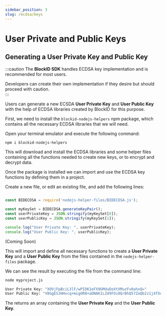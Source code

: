 ```yaml
---
sidebar_position: 3
slug: /ecdsa/keys
---
```



# User Private and Public Keys 
## Generating a User Private Key and Public Key

:::caution
The **BlockID SDK** handles ECDSA key implementation and is recommended for most users.
	
Developers can create their own implementation if they desire but should proceed with caution.  
:::
 

Users can generate a new ECSDA **User Private Key**  and **User Public Key** with the help of ECDSA libraries created by BlockID for this purpose. 



First, we need to install the `blockid-nodejs-helpers` npm package, which contains all the necessary ECDSA libraries that we will need. 

Open your terminal emulator and execute the following command:


```bash	title="Terminal Emulator"
npm i blockid-nodejs-helpers
```

This will download and install the ECDSA libraries and some helper files containing all the functions needed to create new keys, or to encrypt and decrypt data.
 

Once the package is installed we can import and use the ECDSA key functions by defining them in a project. 

Create a new file, or edit an existing file, and add the following lines:


<Tabs groupId="operating-systems">
  <TabItem value="node" label="Node.js">  

```jsx title="REQUEST"

const BIDECDSA = require('nodejs-helper-files/BIDECDSA.js');

const myKeySet = BIDECDSA.generateKeyPair();
const userPrivateKey = JSON.stringify(myKeySet[0]);
const userPublicKey = JSON.stringify(myKeySet[1]);

console.log("User Private Key: ", userPrivateKey);
console.log("User Public Key: ", userPublicKey);
```

</TabItem>
  <TabItem value="php" label="PHP" className="gray-text">
(Coming Soon)
</TabItem>
</Tabs>



This will import and define all necessary functions to create a **User Private Key** and a **User Public Key** from the files contained in the `nodejs-helper-files` package. 


We can see the result by executing the file from the command line:



```bash	title="RESPONSE"
node myproject.js 

User Private Key: "XOVjFpBciL3lF/wPIOK1eFX9GMduDoXtXMuzFv0ahxQ="
User Public Key: "V8GgESJHHvcq+migOR8+aDNAK1LZd9FOi0QrBhQ57ZaQb2z1j4fXqBxGLGcwPUzsR4m186nJHliQQ5oW1qyYUw=="
```

The returns an array containing the **User Private Key** and the **User Public Key**.




